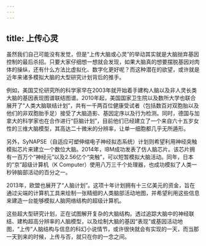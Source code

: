 ```yaml
---
---
---
```

title: 上传心灵
---




虽然我们自己可能没有发觉，但是“上传大脑或心灵”的举动其实就是大脑抛弃基因控制的最后杀招。只要大家仔细想一想就会发现，如果大脑真的想要摆脱基因对肉体的操纵，还有什么方法比虚拟化、数字化更好呢？而这种潜在的欲望，或许就是近年来诸多模拟大脑的大型研究计划背后的推手。

例如，美国艾伦研究所的科学家早在2003年就开始着手建构人脑以及非人灵长类大脑的基因表现图谱联结图谱。2010年起，美国国家卫生院以及数所大学也联合展开了“人类大脑联结计划”，共有一千两百位健康受试者（包括数百对双胞胎以及他们的非双胞胎手足）接受了大脑造影、基因定序以及行为检测。同时，德国与加拿大的科学家也在合作进行“巨脑计划”，目前他们已经建立了一个来自六十五岁女性的三维大脑模型，其高达二十微米的分辨率，让单一细胞都几乎无所遁形。

另外，SyNAPSE（自适应可塑伸缩电子神经拟态系统）计划则希望利用神经突触模拟芯片来建立一个数位大脑。2014年，IBM成功发表了仿人脑芯片。该芯片拥有一百万个“神经元”以及2.56亿个“突触”，可以短暂模拟大脑活动。同年，日本的“京”超级计算机（K Computer）使用八万三千个处理器，也成功模拟了人类一秒钟脑部活动的百分之一。

2013年，欧盟也展开了“人脑计划”。这项十年计划拥有十三亿美元的资金，旨在通过尖端的计算机工具来绘制一张精细的人类脑部活动地图，并希望利用这些信息来建造一台能够模拟人脑网络结构的超级计算机。

这些超大型研究计划，正在试图解开复杂的大脑结构。透过追踪大脑中的神经联结、建构超高分辨率的人脑模型，以及绘制大脑的基因“表现”或基因活动地图，“上传”人脑结构与信息的科幻小说情节，或许很快就会有实现的一天，而当那一天到来的时候，上传与否，就只在你的一念之间。